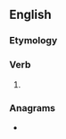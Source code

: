 ==English==

===Etymology===
{{suffix|en|burn|eth|nocat=1}}

===Verb===
{{head|en|verb form}}

# {{en-archaic third-person singular of|burn}}

===Anagrams===
* {{anagrams|en|a=behnrtu|burthen|unberth}}